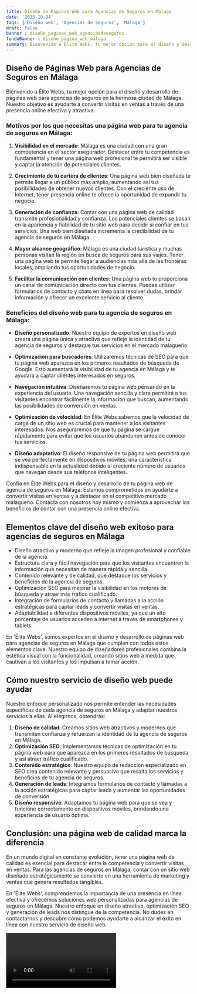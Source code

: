 ```yaml
---
title: Diseño de Páginas Web para Agencias de Seguros en Málaga
date: '2023-10-04'
tags: ['Diseño web', 'Agencias de Seguros', 'Málaga']
draft: false
banner : diseño_paginas_web_agenciasdeseguros
fondoBanner : diseño_pagina_web_málaga
summary: Bienvenido a Élite Webs, tu mejor opción para el diseño y desarrollo de páginas web para agencias de seguros en la hermosa ciudad de Málaga. Nuestro objetivo es ayudarte a convertir visitas en ventas a través de una presencia online efectiva y atractiva. 
---
```


## Diseño de Páginas Web para Agencias de Seguros en Málaga

Bienvenido a Élite Webs, tu mejor opción para el diseño y desarrollo de páginas web para agencias de seguros en la hermosa ciudad de Málaga. Nuestro objetivo es ayudarte a convertir visitas en ventas a través de una presencia online efectiva y atractiva. 

### Motivos por los que necesitas una página web para tu agencia de seguros en Málaga:

1. **Visibilidad en el mercado**: Málaga es una ciudad con una gran competencia en el sector asegurador. Destacar entre tu competencia es fundamental y tener una página web profesional te permitirá ser visible y captar la atención de potenciales clientes.

2. **Crecimiento de tu cartera de clientes**: Una página web bien diseñada te permite llegar a un público más amplio, aumentando así tus posibilidades de obtener nuevos clientes. Con el creciente uso de Internet, tener presencia online te ofrece la oportunidad de expandir tu negocio.

3. **Generación de confianza**: Contar con una página web de calidad transmite profesionalidad y confianza. Los potenciales clientes se basan en la apariencia y fiabilidad de tu sitio web para decidir si confiar en tus servicios. Una web bien diseñada incrementa la credibilidad de tu agencia de seguros en Málaga.

4. **Mayor alcance geográfico**: Málaga es una ciudad turística y muchas personas visitan la región en busca de seguros para sus viajes. Tener una página web te permite llegar a audiencias más allá de las fronteras locales, ampliando tus oportunidades de negocio.

5. **Facilitar la comunicación con clientes**: Una página web te proporciona un canal de comunicación directo con tus clientes. Puedes utilizar formularios de contacto y chats en línea para resolver dudas, brindar información y ofrecer un excelente servicio al cliente.

### Beneficios del diseño web para tu agencia de seguros en Málaga:

- **Diseño personalizado**: Nuestro equipo de expertos en diseño web creará una página única y atractiva que refleje la identidad de tu agencia de seguros y destaque tus servicios en el mercado malagueño.

- **Optimización para buscadores**: Utilizaremos técnicas de SEO para que tu página web aparezca en los primeros resultados de búsqueda de Google. Esto aumentará la visibilidad de tu agencia en Málaga y te ayudará a captar clientes interesados en seguros.

- **Navegación intuitiva**: Diseñaremos tu página web pensando en la experiencia del usuario. Una navegación sencilla y clara permitirá a tus visitantes encontrar fácilmente la información que buscan, aumentando las posibilidades de conversión en ventas.

- **Optimización de velocidad**: En Élite Webs sabemos que la velocidad de carga de un sitio web es crucial para mantener a los visitantes interesados. Nos aseguraremos de que tu página se cargue rápidamente para evitar que los usuarios abandonen antes de conocer tus servicios.

- **Diseño adaptativo**: El diseño responsive de tu página web permitirá que se vea perfectamente en dispositivos móviles, una característica indispensable en la actualidad debido al creciente número de usuarios que navegan desde sus teléfonos inteligentes.

Confía en Élite Webs para el diseño y desarrollo de tu página web de agencia de seguros en Málaga. Estamos comprometidos en ayudarte a convertir visitas en ventas y a destacar en el competitivo mercado malagueño. Contacta con nosotros hoy mismo y comienza a aprovechar los beneficios de contar con una presencia online efectiva.

<GifSeo />

<Cta />

## Elementos clave del diseño web exitoso para agencias de seguros en Málaga

- Diseño atractivo y moderno que refleje la imagen profesional y confiable de la agencia.
- Estructura clara y fácil navegación para que los visitantes encuentren la información que necesitan de manera rápida y sencilla.
- Contenido relevante y de calidad, que destaque los servicios y beneficios de la agencia de seguros.
- Optimización SEO para mejorar la visibilidad en los motores de búsqueda y atraer más tráfico cualificado.
- Integración de formularios de contacto y llamadas a la acción estratégicas para captar leads y convertir visitas en ventas.
- Adaptabilidad a diferentes dispositivos móviles, ya que un alto porcentaje de usuarios acceden a internet a través de smartphones y tablets.

En 'Élite Webs', somos expertos en el diseño y desarrollo de páginas web para agencias de seguros en Málaga que cumplen con todos estos elementos clave. Nuestro equipo de diseñadores profesionales combina la estética visual con la funcionalidad, creando sitios web a medida que cautivan a los visitantes y los impulsan a tomar acción.

## Cómo nuestro servicio de diseño web puede ayudar

Nuestro enfoque personalizado nos permite entender las necesidades específicas de cada agencia de seguros en Málaga y adaptar nuestros servicios a ellas. Al elegirnos, obtendrás:

1. **Diseño de calidad**: Creamos sitios web atractivos y modernos que transmiten confianza y refuerzan la identidad de tu agencia de seguros en Málaga. 
2. **Optimización SEO**: Implementamos técnicas de optimización en tu página web para que aparezca en los primeros resultados de búsqueda y así atraer tráfico cualificado.
3. **Contenido estratégico**: Nuestro equipo de redacción especializado en SEO crea contenido relevante y persuasivo que resalta los servicios y beneficios de tu agencia de seguros.
4. **Generación de leads**: Integramos formularios de contacto y llamadas a la acción estratégicas para captar leads y aumentar las oportunidades de conversión.
5. **Diseño responsive**: Adaptamos tu página web para que se vea y funcione correctamente en dispositivos móviles, brindando una experiencia de usuario óptima.

## Conclusión: una página web de calidad marca la diferencia 

En un mundo digital en constante evolución, tener una página web de calidad es esencial para destacar entre la competencia y convertir visitas en ventas. Para las agencias de seguros en Málaga, contar con un sitio web diseñado estratégicamente se convierte en una herramienta de marketing y ventas que genera resultados tangibles.

En 'Élite Webs', comprendemos la importancia de una presencia en línea efectiva y ofrecemos soluciones web personalizadas para agencias de seguros en Málaga. Nuestro enfoque en diseño atractivo, optimización SEO y generación de leads nos distingue de la competencia. No dudes en contactarnos y descubre cómo podemos ayudarte a alcanzar el éxito en línea con nuestro servicio de diseño web.

<Video />

<CtaBot job='Agencias de Seguros' city='Málaga'/>

<Gmaps query='Málaga+españa+maps' />
